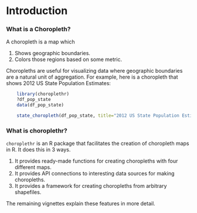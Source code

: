 <!--
%\VignetteEngine{knitr}
%\VignetteIndexEntry{a) Introduction}
-->

Introduction
========================================================

### What is a Choropleth?

A choropleth is a map which 

  1. Shows geographic boundaries.
  2. Colors those regions based on some metric.

Choropleths are useful for visualizing data where geographic boundaries are a natural unit of aggregation.  For example, here is a choropleth that shows 2012 US State Population Estimates:

```r
    library(choroplethr)
    ?df_pop_state
    data(df_pop_state)

    state_choropleth(df_pop_state, title="2012 US State Population Estimates", legend="Population")
```

### What is choroplethr? 

`choroplethr` is an R package that facilitates the creation of choropleth maps in R. It does this in 3 ways.

1. It provides ready-made functions for creating choropleths with four different maps. 
2. It provides API connections to interesting data sources for making choropleths.
3. It provides a framework for creating choropleths from arbitrary shapefiles.

The remaining vignettes explain these features in more detail.
